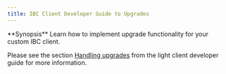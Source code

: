 ```yaml
---
title: IBC Client Developer Guide to Upgrades
---
```

<Note>
**Synopsis**
Learn how to implement upgrade functionality for your custom IBC client.
</Note>

Please see the section [Handling upgrades](/docs/ibc/v10.1.x//03-light-clients/01-developer-guide/06-upgrades) from the light client developer guide for more information.
